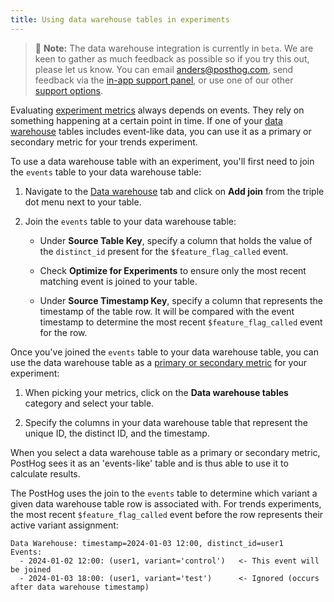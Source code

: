 ```yaml
---
title: Using data warehouse tables in experiments
---
```


> 🚧 **Note:** The data warehouse integration is currently in `beta`. We are keen to gather as much feedback as possible so if you try this out, please let us know. You can email [anders@posthog.com](mailto:anders@posthog.com), send feedback via the [in-app support panel](https://us.posthog.com#panel=support%3Afeedback%3Aexperiments%3Alow), or use one of our other [support options](/docs/support-options).

Evaluating [experiment metrics](/docs/experiments/metrics) always depends on events. They rely on something happening at a certain point in time. If one of your [data warehouse](/docs/data-warehouse) tables includes event-like data, you can use it as a primary or secondary metric for your trends experiment.

To use a data warehouse table with an experiment, you'll first need to join the `events` table to your data warehouse table:

1. Navigate to the [Data warehouse](https://us.posthog.com/data-warehouse) tab and click on **Add join** from the triple dot menu next to your table.

2. Join the `events` table to your data warehouse table:
    - Under **Source Table Key**, specify a column that holds the value of the `distinct_id` present for the `$feature_flag_called` event.
    
    - Check **Optimize for Experiments** to ensure only the most recent matching event is joined to your table.
    
    - Under **Source Timestamp Key**, specify a column that represents the timestamp of the table row. It will be compared with the event timestamp to determine the most recent `$feature_flag_called` event for the row.

<ProductScreenshot
  imageLight = "https://res.cloudinary.com/dmukukwp6/image/upload/add_join_light_fc0e4cab91.png"
  imageDark = "https://res.cloudinary.com/dmukukwp6/image/upload/add_join_dark_cb350f80ef.png"
  classes="rounded"
  alt="Screenshot of the triple dot menu to add a join"
/>

<ProductScreenshot
  imageLight = "https://res.cloudinary.com/dmukukwp6/image/upload/join_events_light_d3feed92bd.png"
  imageDark = "https://res.cloudinary.com/dmukukwp6/image/upload/join_events_dark_19308b52e9.png"
  classes="rounded"
  alt="Screenshot of the form to join the events table"
/>

Once you've joined the `events` table to your data warehouse table, you can use the data warehouse table as a [primary or secondary metric](/docs/experiments/metrics) for your experiment:

1. When picking your metrics, click on the **Data warehouse tables** category and select your table.

2. Specify the columns in your data warehouse table that represent the unique ID, the distinct ID, and the timestamp.

<ProductScreenshot
  imageLight = "https://res.cloudinary.com/dmukukwp6/image/upload/experiment_goal_light_c767c4f794.png"
  imageDark = "https://res.cloudinary.com/dmukukwp6/image/upload/experiment_goal_dark_7eedc50ffe.png"
  classes="rounded"
  alt="Screenshot of the form to assign a data warehouse table to an experiment metric"
/>

When you select a data warehouse table as a primary or secondary metric, PostHog sees it as an 'events-like' table and is thus able to use it to calculate results.

<ProductScreenshot
  imageLight = "https://res.cloudinary.com/dmukukwp6/image/upload/experiment_results_light_ccc5eb3f68.png"
  imageDark = "https://res.cloudinary.com/dmukukwp6/image/upload/experiment_results_dark_38717c2c51.png"
  classes="rounded"
  alt="Screenshot of the experiment results"
/>

The PostHog uses the join to the `events` table to determine which variant a given data warehouse table row is associated with. For trends experiments, the most recent `$feature_flag_called` event before the row represents their active variant assignment:

```
Data Warehouse: timestamp=2024-01-03 12:00, distinct_id=user1
Events:
  - 2024-01-02 12:00: (user1, variant='control')   <- This event will be joined
  - 2024-01-03 18:00: (user1, variant='test')      <- Ignored (occurs after data warehouse timestamp)
```
